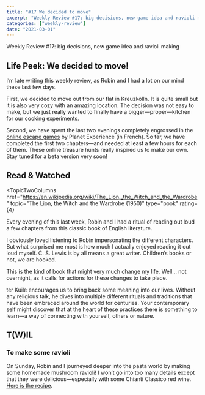 ```yaml
---
title: "#17 We decided to move"
excerpt: "Weekly Review #17: big decisions, new game idea and ravioli making"
categories: ["weekly-review"]
date: "2021-03-01"
---
```


<Flex>
  <Column double>
    <FeaturedArtistImage
      artistHref="https://dribbble.com/shots/10971116-Sketchbook-07"
      imageSrc="https://cdn.dribbble.com/users/4372978/screenshots/10971116/media/3af060560b1ce21bc08acc18bbf37eec.jpg"
      imageAlt="Sketchbook_07 by Vladimir Ionov"
      artistName="Vladimir Ionov"
    />
  </Column>
  <Column>
    <p>Weekly Review #17: big decisions, new game idea and ravioli making</p>
  </Column>
</Flex>

## Life Peek: We decided to move!

I’m late writing this weekly review, as Robin and I had a lot on our mind these last few days.

First, we decided to move out from our flat in Kreuzkölln. It is quite small but it is also very cozy with an amazing location. The decision was not easy to make, but we just really wanted to finally have a bigger—proper—kitchen for our cooking experiments.

Second, we have spent the last two evenings completely engrossed in the [online escape games](https://www.escape-game-en-ligne.planetexperiences.fr/) by Planet Experience (in French). So far, we have completed the first two chapters—and needed at least a few hours for each of them. These online treasure hunts really inspired us to make our own. Stay tuned for a beta version very soon!

## Read & Watched

<TopicTwoColumns
  href="https://en.wikipedia.org/wiki/The_Lion,_the_Witch_and_the_Wardrobe"
  topic="The Lion, the Witch and the Wardrobe (1950)"
  type="book"
  rating={4}
>
  <p>
    Every evening of this last week, Robin and I had a ritual of reading out
    loud a few chapters from this classic book of English literature.
  </p>
  <p>
    I obviously loved listening to Robin impersonating the different characters.
    But what surprised me most is how much I actually enjoyed reading it out
    loud myself. C. S. Lewis is by all means a great writer. Children’s books or
    not, we are hooked.
  </p>
</TopicTwoColumns>
<TopicTwoColumns
  href="https://openlibrary.org/books/OL28090802M/Power_of_Ritual"
  topic="Power of Ritual (2020)"
  type="book"
  rating={5}
>
  <p>
    This is the kind of book that might very much change my life. Well... not
    overnight, as it calls for actions for these changes to take place.
  </p>
  <p>
    ter Kuile encourages us to bring back some meaning into our lives. Without
    any religious talk, he dives into multiple different rituals and traditions
    that have been embraced around the world for centuries. Your contemporary
    self might discover that at the heart of these practices there is something
    to learn—a way of connecting with yourself, others or nature.
  </p>
</TopicTwoColumns>

## T(W)IL

### To make some ravioli

On Sunday, Robin and I journeyed deeper into the pasta world by making some homemade mushroom ravioli! I won’t go into too many details except that they were delicious—especially with some Chianti Classico red wine. [Here is the recipe](/recipe-book/mushroom-ravioli).
